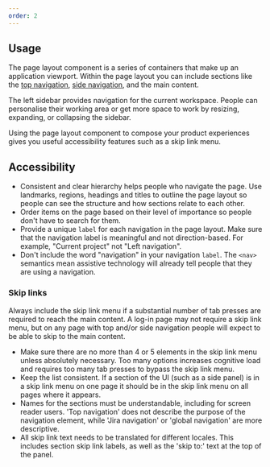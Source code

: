 ```yaml
---
order: 2
---
```


## Usage

The page layout component is a series of containers that make up an application viewport. Within the
page layout you can include sections like the
[top navigation](/components/atlassian-navigation/examples),
[side navigation](/components/side-navigation/examples), and the main content.

The left sidebar provides navigation for the current workspace. People can personalise their working
area or get more space to work by resizing, expanding, or collapsing the sidebar.

Using the page layout component to compose your product experiences gives you useful accessibility
features such as a skip link menu.

## Accessibility

- Consistent and clear hierarchy helps people who navigate the page. Use landmarks, regions,
  headings and titles to outline the page layout so people can see the structure and how sections
  relate to each other.
- Order items on the page based on their level of importance so people don't have to search for
  them.
- Provide a unique `label` for each navigation in the page layout. Make sure that the navigation
  label is meaningful and not direction-based. For example, "Current project" not "Left navigation".
- Don't include the word "navigation" in your navigation `label`. The `<nav>` semantics mean
  assistive technology will already tell people that they are using a navigation.

### Skip links

Always include the skip link menu if a substantial number of tab presses are required to reach the
main content. A log-in page may not require a skip link menu, but on any page with top and/or side
navigation people will expect to be able to skip to the main content.

- Make sure there are no more than 4 or 5 elements in the skip link menu unless absolutely
  necessary. Too many options increases cognitive load and requires too many tab presses to bypass
  the skip link menu.
- Keep the list consistent. If a section of the UI (such as a side panel) is in a skip link menu on
  one page it should be in the skip link menu on all pages where it appears.
- Names for the sections must be understandable, including for screen reader users. 'Top navigation'
  does not describe the purpose of the navigation element, while 'Jira navigation' or 'global
  navigation' are more descriptive.
- All skip link text needs to be translated for different locales. This includes section skip link
  labels, as well as the 'skip to:' text at the top of the panel.
